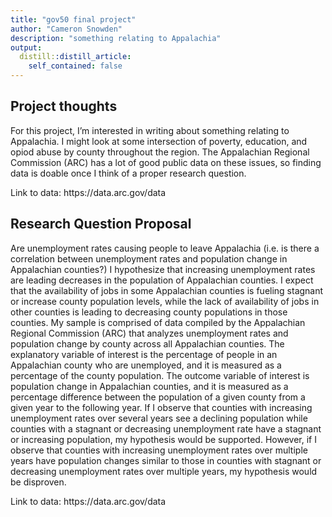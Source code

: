 ```yaml
---
title: "gov50 final project"
author: "Cameron Snowden"
description: "something relating to Appalachia"
output: 
  distill::distill_article:
    self_contained: false
---
```




## Project thoughts

For this project, I'm interested in writing about something relating to Appalachia. I might look at some intersection of poverty, education, and opiod abuse by county throughout the region. The Appalachian Regional Commission (ARC) has a lot of good public data on these issues, so finding data is doable once I think of a proper research question.

Link to data: https://data.arc.gov/data

## Research Question Proposal

Are unemployment rates causing people to leave Appalachia (i.e. is there a correlation between unemployment rates and population change in Appalachian counties?) I hypothesize that increasing unemployment rates are leading decreases in the population of Appalachian counties. I expect that the availability of jobs in some Appalachian counties is fueling stagnant or increase county population levels, while the lack of availability of jobs in other counties is leading to decreasing county populations in those counties. My sample is comprised of data compiled by the Appalachian Regional Commission (ARC) that analyzes unemployment rates and population change by county across all Appalachian counties. The explanatory variable of interest is the percentage of people in an Appalachian county who are unemployed, and it is measured as a percentage of the county population. The outcome variable of interest is population change in Appalachian counties, and it is measured as a percentage difference between the population of a given county from a given year to the following year. If I observe that counties with increasing unemployment rates over several years see a declining population while counties with a stagnant or decreasing unemployment rate have a stagnant or increasing population, my hypothesis would be supported. However, if I observe that counties with increasing unemployment rates over multiple years have population changes similar to those in counties with stagnant or decreasing unemployment rates over multiple years, my hypothesis would be disproven.

Link to data: https://data.arc.gov/data


